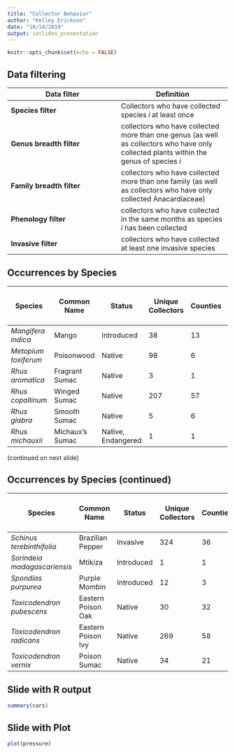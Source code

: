 ```yaml
---
title: "Collector Behavior"
author: "Kelley Erickson"
date: "10/14/2019"
output: ioslides_presentation
---
```


```r
knitr::opts_chunk$set(echo = FALSE)

```

## Data filtering
Data filter                     | Definition
-------------                   | -------------
**Species filter**              | Collectors who have collected species _i_ at least once
**Genus breadth filter**        | collectors who have collected more than one genus (as well as collectors who have only collected plants within the genus of species _i_
**Family breadth filter**       | collectors who have collected more than one family (as well as collectors who have only collected Anacardiaceae)
**Phenology filter**            | collectors who have collected in the same months as species _i_ has been collected
**Invasive filter**            | collectors who have collected at least one invasive species

## Occurrences by Species  {.smaller}

Species  |  Common Name |  Status |  Unique Collectors | Counties | Total GBIF records (FL) | Records after cleaning 
--- | --- |--- | --- | --- | --- | ---
_Mangifera indica_ | Mango | Introduced | 38 | 13 | 95 | 44
_Metopium toxiferum_ | Poisonwood | Native | 98 | 6 | 160 | 119
_Rhus aromatica_ | Fragrant Sumac | Native | 3 | 1 | 4 | 3
_Rhus copallinum_ | Winged Sumac | Native | 207 | 57 | 336 | 296
_Rhus glabra_ | Smooth Sumac | Native | 5 | 6 | 10 | 7
_Rhus michauxii_ | Michaux's Sumac | Native, Endangered | 1 | 1 | 1 | 1

(continued on next slide)

## Occurrences by Species (continued) {.smaller}
Species  |  Common Name |  Status |  Unique Collectors | Counties | Total GBIF records (FL) | Records after cleaning 
--- | --- |--- | --- | --- | --- | ---
_Schinus terebinthifolia_ | Brazilian Pepper | Invasive | 324 | 36 | 610 | 495
_Sorindeia madagascariensis_ | Mtikiza | Introduced | 1 | 1 | 4| 1
_Spondias purpurea_ | Purple Mombin | Introduced | 12 | 3 | 16 | 13
_Toxicodendron pubescens_ | Eastern Poison Oak | Native | 30 | 32 | 42 | 36
_Toxicodendron radicans_ | Eastern Poison Ivy | Native | 269 | 58 | 415 | 379
_Toxicodendron vernix_ | Poison Sumac | Native | 34 | 21 | 59 | 46

## Slide with R output
```r
summary(cars)
```

## Slide with Plot

```r
plot(pressure)
```

